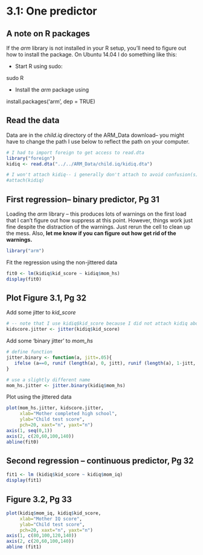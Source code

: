 # 3.1: One predictor

## A note on R packages

If the *arm*
library is not installed in your R setup, you'll need to figure out how to
install the package.  On Ubuntu 14.04 I do something like this:

* Start R using sudo:

sudo R

* Install the *arm* package using

install.packages('arm', dep = TRUE)

## Read the data

Data are in the *child.iq* directory of the ARM_Data download-- you might have
to change the path I use below to reflect the path on your computer.

```r
# I had to import foreign to get access to read.dta
library("foreign")
kidiq <- read.dta("../../ARM_Data/child.iq/kidiq.dta")

# I won't attach kidiq-- i generally don't attach to avoid confusion(s)
#attach(kidiq)
```

## First regression-- binary predictor, Pg 31

Loading the *arm* library -- this produces lots of warnings on the first load
that I can't figure out how suppress at this point.  However, things work just
fine despite the distraction of the warnings. Just rerun the cell to clean up
the mess. Also, **let me know if you can figure out how get rid of the
warnings.**

```r
library("arm")
```

Fit the regression using the non-jittered data

```r
fit0 <- lm(kidiq$kid_score ~ kidiq$mom_hs)
display(fit0)
```

## Plot Figure 3.1, Pg 32

Add some jitter to *kid_score*

```r
# -- note that I use kidiq$kid_score because I did not attach kidiq above
kidscore.jitter <- jitter(kidiq$kid_score)
```

Add some 'binary jitter' to  *mom_hs*

```r
# define function
jitter.binary <- function(a, jitt=.05){
   ifelse (a==0, runif (length(a), 0, jitt), runif (length(a), 1-jitt, 1))
}

# use a slightly different name
mom_hs.jitter <- jitter.binary(kidiq$mom_hs)
```

Plot using the jittered data

```r
plot(mom_hs.jitter, kidscore.jitter,
     xlab="Mother completed high school", 
     ylab="Child test score",
     pch=20, xaxt="n", yaxt="n")
axis(1, seq(0,1))
axis(2, c(20,60,100,140))
abline(fit0)
```

## Second regression -- continuous predictor, Pg 32

```r
fit1 <- lm (kidiq$kid_score ~ kidiq$mom_iq)
display(fit1)
```

## Figure 3.2, Pg 33

```r
plot(kidiq$mom_iq, kidiq$kid_score,
     xlab="Mother IQ score", 
     ylab="Child test score",
     pch=20, xaxt="n", yaxt="n")
axis(1, c(80,100,120,140))
axis(2, c(20,60,100,140))
abline (fit1)
```
